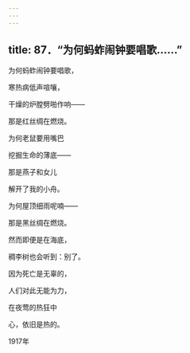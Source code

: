 ```yaml
---
---
---
```

title: 87．“为何蚂蚱闹钟要唱歌……”
---




为何蚂蚱闹钟要唱歌，

寒热病低声喧嚷，

干燥的炉膛劈啪作响——

那是红丝绸在燃烧。

为何老鼠要用嘴巴

挖掘生命的薄底——

那是燕子和女儿

解开了我的小舟。

为何屋顶细雨呢喃——

那是黑丝绸在燃烧。

然而即便是在海底，

稠李树也会听到：别了。

因为死亡是无辜的，

人们对此无能为力，

在夜莺的热狂中

心，依旧是热的。

1917年
